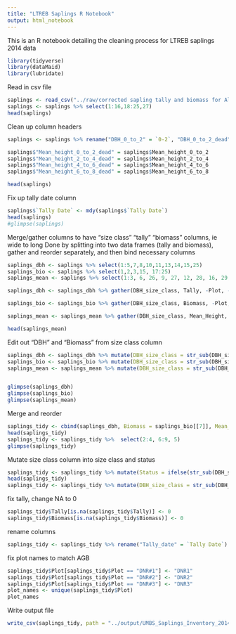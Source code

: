 ```yaml
---
title: "LTREB Saplings R Notebook"
output: html_notebook
---
```


This is an R notebook detailing the cleaning process for LTREB saplings 2014 data

```r
library(tidyverse)
library(dataMaid)
library(lubridate)
```

Read in csv file
```r
saplings <- read_csv("../raw/corrected sapling tally and biomass for Alina.csv")
saplings <- saplings %>% select(1:16,18:25,27)
head(saplings)
```


Clean up column headers
```r
saplings <- saplings %>% rename("DBH_0_to_2" = `0-2`, "DBH_0_to_2_dead" = `0-2, Dead`, "DBH_2_to_4" = `2-4`, "DBH_2_to_4_dead" = `2-4, dead`, "DBH_4_to_6" = `4-6`, "DBH_4_to_6_dead" = `4-6, dead`, "DBH_6_to_8" = `6-8`, "DBH_6_to_8_dead" = `6-8, dead`, "Biomass_0_to_2" = `Biomass 0-2`, "Biomass_0_to_2_dead" = `Biomass 0-2, dead`, "Biomass_2_to_4" = `Biomass 2-4`, "Biomass_2_to_4_dead" = `Biomass 2-4, dead`, "Biomass_4_to_6" = `Biomass 4-6`, "Biomass_4_to_6_dead" = `Biomass 4-6, dead`, "Biomass_6_to_8" = `Biomass 6-8`, "Biomass_6_to_8_dead" = `Biomass 6-8, dead`, "Mean_height_0_to_2" =`0-2 Mean Height`, "Mean_height_2_to_4" =`2-4 Mean Height`, "Mean_height_4_to_6" =`4-6 Mean Height`, "Mean_height_6_to_8" =`6-8 Mean Height`)

saplings$"Mean_height_0_to_2_dead" = saplings$Mean_height_0_to_2
saplings$"Mean_height_2_to_4_dead" = saplings$Mean_height_2_to_4
saplings$"Mean_height_4_to_6_dead" = saplings$Mean_height_4_to_6
saplings$"Mean_height_6_to_8_dead" = saplings$Mean_height_6_to_8

head(saplings)
```

Fix up tally date column
```r
saplings$`Tally Date` <- mdy(saplings$`Tally Date`)
head(saplings)
#glimpse(saplings)
```



Merge/gather columns to have "size class" "tally" "biomass" columns, ie wide to long
Done by splitting into two data frames (tally and biomass), gather and reorder separately, and then bind necessary columns

```r
saplings_dbh <- saplings %>% select(1:5,7,8,10,11,13,14,15,25)
saplings_bio <- saplings %>% select(1,2,3,15, 17:25)
saplings_mean <- saplings %>% select(1:3, 6, 26, 9, 27, 12, 28, 16, 29, 15, 25)

saplings_dbh <- saplings_dbh %>% gather(DBH_size_class, Tally, -Plot, -Species, -`Tally Date`, -`Total Biomass (kg)`, -Index) %>% arrange(Index)

saplings_bio <- saplings_bio %>% gather(DBH_size_class, Biomass, -Plot, -Species, -`Tally Date`, -`Total Biomass (kg)`, -Index) %>% arrange(Index)

saplings_mean <- saplings_mean %>% gather(DBH_size_class, Mean_Height, -Plot, -Species, -`Tally Date`, -`Total Biomass (kg)`, -Index) %>% arrange(Index)

head(saplings_mean)
```

Edit out "DBH" and "Biomass" from size class column
```r
saplings_dbh <- saplings_dbh %>% mutate(DBH_size_class = str_sub(DBH_size_class, 5, -1))
saplings_bio <- saplings_bio %>% mutate(DBH_size_class = str_sub(DBH_size_class, 9, -1))
saplings_mean <- saplings_mean %>% mutate(DBH_size_class = str_sub(DBH_size_class, 13, -1))


glimpse(saplings_dbh)
glimpse(saplings_bio)
glimpse(saplings_mean)
```

Merge and reorder
```r
saplings_tidy <- cbind(saplings_dbh, Biomass = saplings_bio[[7]], Mean_height = saplings_mean[[7]])
head(saplings_tidy)
saplings_tidy <- saplings_tidy %>%  select(2:4, 6:9, 5)
glimpse(saplings_tidy)
```

Mutate size class column into size class and status
```r
saplings_tidy <- saplings_tidy %>% mutate(Status = ifelse(str_sub(DBH_size_class, -1, -1) =="d", "Dead", "Alive"))
head(saplings_tidy)
saplings_tidy <- saplings_tidy %>% mutate(DBH_size_class = str_sub(DBH_size_class, 1, 6)) %>% select(1:4, 9, 5:7)

```

fix tally, change NA to 0
```r
saplings_tidy$Tally[is.na(saplings_tidy$Tally)] <- 0
saplings_tidy$Biomass[is.na(saplings_tidy$Biomass)] <- 0
```

rename columns
```r
saplings_tidy <- saplings_tidy %>% rename("Tally_date" = `Tally Date`) %>% select(1:7)
```

fix plot names to match AGB
```r
saplings_tidy$Plot[saplings_tidy$Plot == "DNR#1"] <- "DNR1"
saplings_tidy$Plot[saplings_tidy$Plot == "DNR#2"] <- "DNR2"
saplings_tidy$Plot[saplings_tidy$Plot == "DNR#3"] <- "DNR3"
plot_names <- unique(saplings_tidy$Plot)
plot_names
```



Write output file
```r
write_csv(saplings_tidy, path = "../output/UMBS_Saplings_Inventory_2014_tidy.csv")
```




